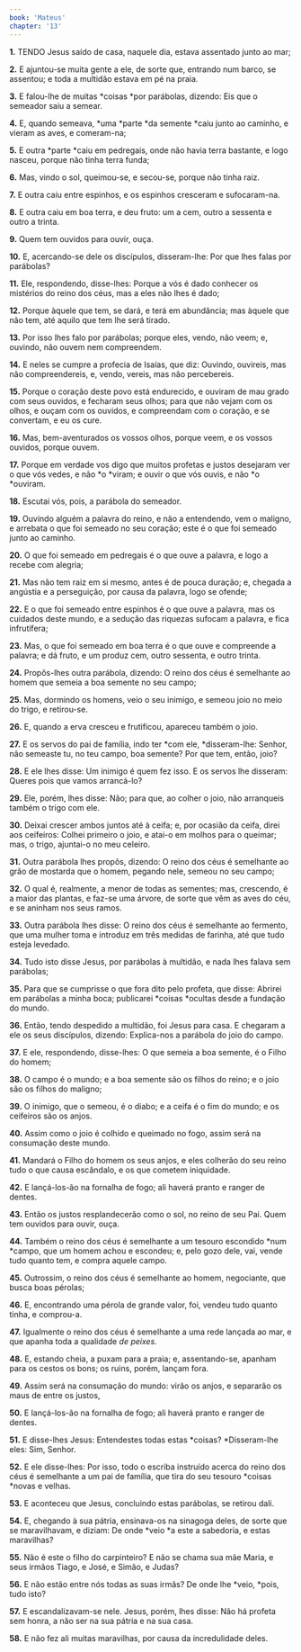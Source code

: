 ```yaml
---
book: 'Mateus'
chapter: '13'
---
```


**1.** TENDO Jesus saído de casa, naquele dia, estava assentado junto ao mar;

**2.** E ajuntou-se muita gente a ele, de sorte que, entrando num barco, se assentou; e toda a multidão estava em pé na praia.

**3.** E falou-lhe de muitas *coisas *por parábolas, dizendo: Eis que o semeador saiu a semear.

**4.** E, quando semeava, *uma *parte *da semente *caiu junto ao caminho, e vieram as aves, e comeram-na;

**5.** E outra *parte *caiu em pedregais, onde não havia terra bastante, e logo nasceu, porque não tinha terra funda;

**6.** Mas, vindo o sol, queimou-se, e secou-se, porque não tinha raiz.

**7.** E outra caiu entre espinhos, e os espinhos cresceram e sufocaram-na.

**8.** E outra caiu em boa terra, e deu fruto: um a cem, outro a sessenta e outro a trinta.

**9.** Quem tem ouvidos para ouvir, ouça.

**10.** E, acercando-se dele os discípulos, disseram-lhe: Por que lhes falas por parábolas?

**11.** Ele, respondendo, disse-lhes: Porque a vós é dado conhecer os mistérios do reino dos céus, mas a eles não lhes é dado;

**12.** Porque àquele que tem, se dará, e terá em abundância; mas àquele que não tem, até aquilo que tem lhe será tirado.

**13.** Por isso lhes falo por parábolas; porque eles, vendo, não veem; e, ouvindo, não ouvem nem compreendem.

**14.** E neles se cumpre a profecia de Isaías, que diz: Ouvindo, ouvireis, mas não compreendereis, e, vendo, vereis, mas não percebereis.

**15.** Porque o coração deste povo está endurecido, e ouviram de mau grado com seus ouvidos, e fecharam seus olhos; para que não vejam com os olhos, e ouçam com os ouvidos, e compreendam com o coração, e se convertam, e eu os cure.

**16.** Mas, bem-aventurados os vossos olhos, porque veem, e os vossos ouvidos, porque ouvem.

**17.** Porque em verdade vos digo que muitos profetas e justos desejaram ver o que vós vedes, e não *o *viram; e ouvir o que vós ouvis, e não *o *ouviram.

**18.** Escutai vós, pois, a parábola do semeador.

**19.** Ouvindo alguém a palavra do reino, e não a entendendo, vem o maligno, e arrebata o que foi semeado no seu coração; este é o que foi semeado junto ao caminho.

**20.** O que foi semeado em pedregais é o que ouve a palavra, e logo a recebe com alegria;

**21.** Mas não tem raiz em si mesmo, antes é de pouca duração; e, chegada a angústia e a perseguição, por causa da palavra, logo se ofende;

**22.** E o que foi semeado entre espinhos é o que ouve a palavra, mas os cuidados deste mundo, e a sedução das riquezas sufocam a palavra, e fica infrutífera;

**23.** Mas, o que foi semeado em boa terra é o que ouve e compreende a palavra; e dá fruto, e um produz cem, outro sessenta, e outro trinta.

**24.** Propôs-lhes outra parábola, dizendo: O reino dos céus é semelhante ao homem que semeia a boa semente no seu campo;

**25.** Mas, dormindo os homens, veio o seu inimigo, e semeou joio no meio do trigo, e retirou-se.

**26.** E, quando a erva cresceu e frutificou, apareceu também o joio.

**27.** E os servos do pai de família, indo ter *com ele, *disseram-lhe: Senhor, não semeaste tu, no teu campo, boa semente? Por que tem, então, joio?

**28.** E ele lhes disse: Um inimigo é quem fez isso. E os servos lhe disseram: Queres pois que vamos arrancá-lo?

**29.** Ele, porém, lhes disse: Não; para que, ao colher o joio, não arranqueis também o trigo com ele.

**30.** Deixai crescer ambos juntos até à ceifa; e, por ocasião da ceifa, direi aos ceifeiros: Colhei primeiro o joio, e atai-o em molhos para o queimar; mas, o trigo, ajuntai-o no meu celeiro.

**31.** Outra parábola lhes propôs, dizendo: O reino dos céus é semelhante ao grão de mostarda que o homem, pegando nele, semeou no seu campo;

**32.** O qual é, realmente, a menor de todas as sementes; mas, crescendo, é a maior das plantas, e faz-se uma árvore, de sorte que vêm as aves do céu, e se aninham nos seus ramos.

**33.** Outra parábola lhes disse: O reino dos céus é semelhante ao fermento, que uma mulher toma e introduz em três medidas de farinha, até que tudo esteja levedado.

**34.** Tudo isto disse Jesus, por parábolas à multidão, e nada lhes falava sem parábolas;

**35.** Para que se cumprisse o que fora dito pelo profeta, que disse: Abrirei em parábolas a minha boca; publicarei *coisas *ocultas desde a fundação do mundo.

**36.** Então, tendo despedido a multidão, foi Jesus para casa. E chegaram a ele os seus discípulos, dizendo: Explica-nos a parábola do joio do campo.

**37.** E ele, respondendo, disse-lhes: O que semeia a boa semente, é o Filho do homem;

**38.** O campo é o mundo; e a boa semente são os filhos do reino; e o joio são os filhos do maligno;

**39.** O inimigo, que o semeou, é o diabo; e a ceifa é o fim do mundo; e os ceifeiros são os anjos.

**40.** Assim como o joio é colhido e queimado no fogo, assim será na consumação deste mundo.

**41.** Mandará o Filho do homem os seus anjos, e eles colherão do seu reino tudo o que causa escândalo, e os que cometem iniquidade.

**42.** E lançá-los-ão na fornalha de fogo; ali haverá pranto e ranger de dentes.

**43.** Então os justos resplandecerão como o sol, no reino de seu Pai. Quem tem ouvidos para ouvir, ouça.

**44.** Também o reino dos céus é semelhante a um tesouro escondido *num *campo, que um homem achou e escondeu; e, pelo gozo dele, vai, vende tudo quanto tem, e compra aquele campo.

**45.** Outrossim, o reino dos céus é semelhante ao homem, negociante, que busca boas pérolas;

**46.** E, encontrando uma pérola de grande valor, foi, vendeu tudo quanto tinha, e comprou-a.

**47.** Igualmente o reino dos céus é semelhante a uma rede lançada ao mar, e que apanha toda a qualidade *de peixes.*

**48.** E, estando cheia, a puxam para a praia; e, assentando-se, apanham para os cestos os bons; os ruins, porém, lançam fora.

**49.** Assim será na consumação do mundo: virão os anjos, e separarão os maus de entre os justos,

**50.** E lançá-los-ão na fornalha de fogo; ali haverá pranto e ranger de dentes.

**51.** E disse-lhes Jesus: Entendestes todas estas *coisas? *Disseram-lhe eles: Sim, Senhor.

**52.** E ele disse-lhes: Por isso, todo o escriba instruído acerca do reino dos céus é semelhante a um pai de família, que tira do seu tesouro *coisas *novas e velhas.

**53.** E aconteceu que Jesus, concluindo estas parábolas, se retirou dali.

**54.** E, chegando à sua pátria, ensinava-os na sinagoga deles, de sorte que se maravilhavam, e diziam: De onde *veio *a este a sabedoria, e estas maravilhas?

**55.** Não é este o filho do carpinteiro? E não se chama sua mãe Maria, e seus irmãos Tiago, e José, e Simão, e Judas?

**56.** E não estão entre nós todas as suas irmãs? De onde lhe *veio, *pois, tudo isto?

**57.** E escandalizavam-se nele. Jesus, porém, lhes disse: Não há profeta sem honra, a não ser na sua pátria e na sua casa.

**58.** E não fez ali muitas maravilhas, por causa da incredulidade deles.